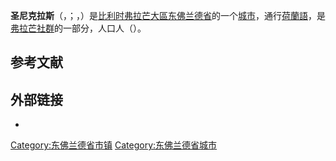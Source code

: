 {{noteTA|G1=比利时地名}}
{{Infobox Belgium municipality
|name             = 圣尼克拉斯
|native_name      = <small>{{native name|nl|Sint-Niklaas}}<br>{{native name|fr|Saint-Nicolas}}</small>
|type             = {{BEL}}[[比利时城市列表|城市]]
|picture          = Sint-Niklaas April 2012-1.jpg
|picture-legend   = 
|map              = Sint-Niklaas East-Flanders Belgium Map.svg
|map-legend       = 圣尼克拉斯在[[东佛兰德省|东佛兰德省]]的位置
|arms             = Blason ville be Sint-Niklaas (avec ornements).svg
|flag             = Flag of Sint-Niklaas.svg
|region           = {{BE-REG-FLE}}
|community        = {{BE-NL}}
|province         = {{BE-PROV-OV}}
|arrondissement   = [[圣尼克拉斯区|圣尼克拉斯区]]
|nis              = 46021
|pyramid-date     = 01/01/2006
|0-19=22.15
|20-64=59.01
|65=18.84
|foreigners=3.77
|foreigners-date  = 01/07/2005
|mayor            = Lieven Dehandschutter ([[新弗拉芒人聯盟|N-VA]])
|majority         = [[新弗拉芒人聯盟|N-VA]], [[綠黨_(比利時)|Groen]], [[开放弗拉芒自由民主党|Open VLD]]  
|postal-codes     = 9100, 9111, 9112
|telephone-area   = 03
|web              = [http://www.sint-niklaas.be/ www.sint-niklaas.be]
|coordinates      = {{coord|51|10|N|04|08|E|region:BE|display=inline,title}}
}}
'''圣尼克拉斯'''（{{lang-nl|Sint-Niklaas}}，{{IPA-nl|ˌsɪnt nɪˈklaːs|-|nl-Sint-Niklaas.ogg}}；{{lang-fr|Saint-Nicolas}}，{{IPA-fr|sɛ̃ nikɔla}}）是[[比利时|比利时]][[弗拉芒大區|弗拉芒大區]][[东佛兰德省|东佛兰德省]]的一个[[比利时城市列表|城市]]，通行[[荷蘭語|荷蘭語]]，是[[弗拉芒社群|弗拉芒社群]]的一部分，人口{{wikidata|property|normal+|P1082}}人（{{wikidata|qualifier|P1082|P585}}）。

== 参考文献 ==
{{Reflist}}

==外部链接==
* {{Commons category-inline|Sint-Niklaas}}

{{东佛兰德省市镇}}
{{Authority control}}
{{DEFAULTSORT:Sint-Niklaas}}
[[Category:东佛兰德省市镇|Category:东佛兰德省市镇]]
[[Category:东佛兰德省城市|Category:东佛兰德省城市]]
{{EastFlanders-geo-stub}}